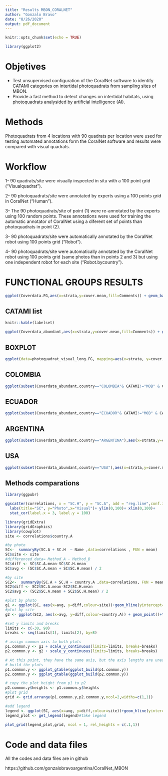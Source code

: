 ```yaml
---
title: "Results MBON_CORALNET"
author: "Gonzalo Bravo"
date: "8/26/2020"
output: pdf_document
---
```


```r
knitr::opts_chunk$set(echo = TRUE)
```

```r
library(ggplot2)
```

# Objetives
- Test unsupervised configuration of the CoralNet software to identify CATAMI categories on intertidal photoquadrats from sampling sites of MBON.
- Provide a fast method to detect changes on intertidal habitats, using photoquadrats analysided by artificial intelligence (AI).

# Methods 
Photoquadrats from 4 locations with 90 quadrats per location were used for testing automated annotations form the CoralNet software and results were compared with visual quadrats. 

# Workflow 
1- 90 quadrats/site were visually inspected in situ with a 100 point grid ("Visualquadrat").

2- 90 photoquadrats/site were annotated by experts using a 100 points grid in CoralNet ("Human").

3- The 90 photoquadrats/site of point (1) were re-annotated by the experts using 100 random points. These annotations were used for training the automatic annotator of CoralNet using a diferent set of points than photoquadrats in point (2).

3- 90 photoquadrats/site were automatically annotated by the CoralNet robot using 100 points grid ("Robot").

4- 90 photoquadrats/site were automatically annotated by the CoralNet robot using 100 points grid (same photos than in points 2 and 3) but using one independent robot for each site ("Robot.bycountry"). 

\pagebreak

# FUNCTIONAL GROUPS RESULTS
```r
ggplot(Coverdata.FG,aes(x=strata,y=cover.mean,fill=Comments)) + geom_bar(alpha=0.7,stat="identity",color="black",position=position_dodge()) + scale_color_grey() + geom_errorbar(aes(ymin=cover.mean-cover.SE, ymax=cover.mean+cover.SE), width=.2,position=position_dodge(.9)) + theme_bw() + scale_y_continuous(limits = c(0,100))+ scale_x_discrete(limits=c("HIGHTIDE","MIDTIDE","LOWTIDE"),labels=c("HIGH","MID","LOW")) + facet_grid(country~CATAMI) + labs(fill = "Method",x = "", y = "Cover (%)", title = "",caption ="Mean + SE") + theme(legend.position = "bottom",panel.grid.major = element_blank(),panel.grid.minor = element_blank(),panel.background = element_blank()) + scale_fill_brewer(palette="Dark2")
```

\pagebreak

## CATAMI list
```r
knitr::kable(labelset)
```


```r
ggplot(Coverdata_abundant,aes(x=strata,y=cover.mean,fill=Comments)) + geom_bar(alpha=0.7,stat="identity",color="black",position=position_dodge()) + scale_color_grey() + geom_errorbar(aes(ymin=cover.mean-cover.SE, ymax=cover.mean+cover.SE), width=.2,position=position_dodge(.9)) + theme_bw() + scale_y_continuous(limits = c(0,100))+ scale_x_discrete(limits=c("HIGHTIDE","MIDTIDE","LOWTIDE"),labels=c("HIGH","MID","LOW")) + facet_grid(country~CATAMI) + labs(fill = "Method",x = "", y = "Cover (%)", title = "",caption ="Mean + SE") + theme(legend.position = "bottom",panel.grid.major = element_blank(),panel.grid.minor = element_blank(),panel.background = element_blank())  + scale_fill_brewer(palette="Dark2")
```

\pagebreak

## BOXPLOT
```r
ggplot(data=photoquadrat_visual_long.FG, mapping=aes(x=strata, y=cover,fill=Comments)) +geom_boxplot()   + theme_bw() + scale_y_continuous(limits = c(0,100))+ scale_x_discrete(limits=c("HIGHTIDE","MIDTIDE","LOWTIDE"),labels=c("HIGH","MID","LOW")) + facet_grid(country~CATAMI) + labs(fill = "Method",x = "", y = "Cover (%)", title = "") + theme(legend.position = "bottom",panel.grid.major = element_blank(),panel.grid.minor = element_blank(),panel.background = element_blank())  + scale_fill_brewer(palette="Dark2")
```

\pagebreak

## COLOMBIA
```r
ggplot(subset(Coverdata_abundant,country=="COLOMBIA"& CATAMI!="MOB" & CATAMI!="MAS" & CATAMI!="MAA"),aes(x=strata,y=cover.mean,fill=Comments)) + geom_bar(alpha=0.7,stat="identity",color="black",position=position_dodge()) + scale_color_grey() + geom_errorbar(aes(ymin=cover.mean-cover.SE, ymax=cover.mean+cover.SE), width=.2,position=position_dodge(.9)) + theme_bw() + scale_y_continuous(limits = c(0,100))+ scale_x_discrete(limits=c("HIGHTIDE","MIDTIDE","LOWTIDE"),labels=c("HIGH","MID","LOW")) + facet_grid(country~CATAMI) + labs(fill = "Method",x = "", y = "Cover (%)", title = "",caption ="Mean + SE") + theme(legend.position = "bottom",panel.grid.major = element_blank(),panel.grid.minor = element_blank(),panel.background = element_blank())  + scale_fill_brewer(palette="BrBG")
```


## ECUADOR
```r
ggplot(subset(Coverdata_abundant,country=="ECUADOR"& CATAMI!="MOB" & CATAMI!="MAS" & CATAMI!="MAA"),aes(x=strata,y=cover.mean,fill=Comments)) + geom_bar(alpha=0.7,stat="identity",color="black",position=position_dodge()) + scale_color_grey() + geom_errorbar(aes(ymin=cover.mean-cover.SE, ymax=cover.mean+cover.SE), width=.2,position=position_dodge(.9)) + theme_bw() + scale_y_continuous(limits = c(0,100))+ scale_x_discrete(limits=c("HIGHTIDE","MIDTIDE","LOWTIDE"),labels=c("HIGH","MID","LOW")) + facet_grid(country~CATAMI) + labs(fill = "Method",x = "", y = "Cover (%)", title = "",caption ="Mean + SE") + theme(legend.position = "bottom",panel.grid.major = element_blank(),panel.grid.minor = element_blank(),panel.background = element_blank())  + scale_fill_brewer(palette="BrBG")
```

\pagebreak

## ARGENTINA
```r
ggplot(subset(Coverdata_abundant,country=="ARGENTINA"),aes(x=strata,y=cover.mean,fill=Comments)) + geom_bar(alpha=0.7,stat="identity",color="black",position=position_dodge()) + scale_color_grey() + geom_errorbar(aes(ymin=cover.mean-cover.SE, ymax=cover.mean+cover.SE), width=.2,position=position_dodge(.9)) + theme_bw() + scale_y_continuous(limits = c(0,100))+ scale_x_discrete(limits=c("HIGHTIDE","MIDTIDE","LOWTIDE"),labels=c("HIGH","MID","LOW")) + facet_grid(country~CATAMI) + labs(fill = "Method",x = "", y = "Cover (%)", title = "",caption ="Mean + SE") + theme(legend.position = "bottom",panel.grid.major = element_blank(),panel.grid.minor = element_blank(),panel.background = element_blank())  + scale_fill_brewer(palette="BrBG")
```

## USA
```r
ggplot(subset(Coverdata_abundant,country=="USA"),aes(x=strata,y=cover.mean,fill=Comments)) + geom_bar(alpha=0.7,stat="identity",color="black",position=position_dodge()) + scale_color_grey() + geom_errorbar(aes(ymin=cover.mean-cover.SE, ymax=cover.mean+cover.SE), width=.2,position=position_dodge(.9)) + theme_bw() + scale_y_continuous(limits = c(0,100))+ scale_x_discrete(limits=c("HIGHTIDE","MIDTIDE","LOWTIDE"),labels=c("HIGH","MID","LOW")) + facet_grid(country~CATAMI) + labs(fill = "Method",x = "", y = "Cover (%)", title = "",caption ="Mean + SE") + theme(legend.position = "bottom",panel.grid.major = element_blank(),panel.grid.minor = element_blank(),panel.background = element_blank())  + scale_fill_brewer(palette="BrBG")
```

\pagebreak

## Methods comparations

```r
library(ggpubr) 
```

```r
ggscatter(correlations, x = "SC.H", y = "SC.A", add = "reg.line",conf.int=T) +
  labs(title="SC", y="Photo",x="Visual")+ ylim(0,100)+ xlim(0,100)+
  stat_cor(label.x = 3, label.y = 100)
```

```r
library(gridExtra)
library(gridGraphics)
library(cowplot)
site <- correlations$country.A

#by photo
SC<-  summaryBy(SC.A + SC.H  ~ Name ,data=correlations , FUN = mean)
SC$site <- site
#differenced_data= Method_A - Method_B
SC$diff <- SC$SC.A.mean-SC$SC.H.mean
SC$avg <- (SC$SC.A.mean + SC$SC.H.mean) / 2

#by site
SC2<-  summaryBy(SC.A + SC.H ~ country.A ,data=correlations, FUN = mean)
SC2$diff <- SC2$SC.A.mean-SC2$SC.H.mean
SC2$avg <- (SC2$SC.A.mean + SC2$SC.H.mean) / 2

#plot by photo
g1 <- ggplot(SC, aes(x=avg, y=diff,colour=site))+geom_hline(yintercept=0) + geom_point()+ theme_bw()+labs(y="Difference in % cover between methods", x="",title = "Substrate Consolidate")+theme(legend.position="none",plot.margin=unit(c(0,0,1,1), "cm"))
#plot by site
g2 <- ggplot(SC2, aes(x=avg, y=diff,colour=country.A)) + geom_point()+theme_bw() + labs(y="", x="Avg % cover of both methods (± 95%CI)") + theme(axis.title.y =element_blank(),axis.text.y=element_blank(),axis.ticks.y=element_blank())+geom_hline(yintercept=0)+theme(legend.position="none",plot.margin=unit(c(0,1,1,-0.1), "cm"))+geom_errorbar(aes(ymin =c(-9.211,2.567,5.622),ymax =c(-2.978,10.746,12.367)),width = 0.2) + geom_errorbarh(aes(xmin = c(21.56,70.47,80.63),xmax = c(34.56,81.63,89.20)),height =-.2)

#set y limits and brecks
limits <- c(-30, 90)
breaks <- seq(limits[1], limits[2], by=8)

# assign common axis to both plots
p1.common.y <- g1 + scale_y_continuous(limits=limits, breaks=breaks)
p2.common.y <- g2 + scale_y_continuous(limits=limits, breaks=breaks)

# At this point, they have the same axis, but the axis lengths are unequal, so ...
# build the plots 
p1.common.y <- ggplot_gtable(ggplot_build(p1.common.y))
p2.common.y <- ggplot_gtable(ggplot_build(p2.common.y))

# copy the plot height from p1 to p2
p2.common.y$heights <- p1.common.y$heights
#plot grid
grid <- grid.arrange(p1.common.y,p2.common.y,ncol=2,widths=c(1,1))

#add legend
legend <- ggplot(SC, aes(x=avg, y=diff,colour=site))+geom_hline(yintercept=0) + geom_point()+ theme_bw()+labs(y="Difference in % cover between methods", x="% cover visual",title = "Bare Substrate")+theme(legend.position="top",plot.margin=unit(c(0,0,1,1), "cm"))
legend_plot <- get_legend(legend)#take legend

```

```r
plot_grid(legend_plot,grid, ncol = 1, rel_heights = c(.1,1))
```



# Code and data files 
All the codes and data files are in github

https://github.com/gonzalobravoargentina/CoralNet_MBON

